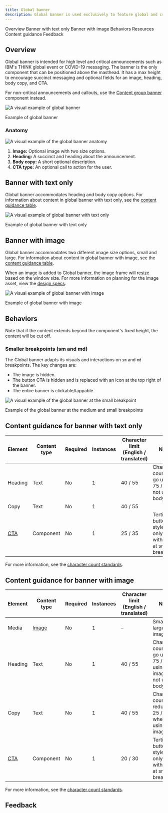 ```yaml
---
title: Global banner
description: Global banner is used exclusively to feature global and critical announcements. It is the only component that can be positioned above the masthead.
---
```



<ComponentDescription name="Global banner" type="layout" />

<AnchorLinks>

<AnchorLink>Overview</AnchorLink>
<AnchorLink>Banner with text only</AnchorLink>
<AnchorLink>Banner with image</AnchorLink>
<AnchorLink>Behaviors</AnchorLink>
<AnchorLink>Resources</AnchorLink>
<AnchorLink>Content guidance</AnchorLink>
<AnchorLink>Feedback</AnchorLink>

</AnchorLinks>

## Overview

Global banner is intended for high level and critical announcements such as IBM's THINK global event or COVID-19 messaging. The banner is the only component that can be positioned above the masthead. It has a max height to encourage succinct messaging and optional fields for an image, heading, body copy, and CTA.

For non-critical announcements and callouts, use the [Content group banner](https://www.ibm.com/standards/carbon/components/content-group-banner/) component instead.

![A visual example of global banner](../../images/component/global-banner/global-banner--overview--060122.png)

<Caption>Example of global banner</Caption>

### Anatomy

![A visual example of the global banner anatomy](../../images/component/global-banner/global-banner--anatomy--060122.png)

1. **Image:** Optional image with two size options.
2. **Heading:** A succinct and heading about the announcement.
3. **Body copy:** A short optional description.
4. **CTA type:** An optional call to action for the user.

## Banner with text only

Global banner accommodates heading and body copy options. For information about content in global banner with text only, see the [content guidance table](#content-guidance-for-banner-with-text-only).

![A visual example of global banner with text only](../../images/component/global-banner/global-banner--with-text-only--060122.png)

<Caption>Example of global banner with text only</Caption>

## Banner with image

Global banner accommodates two different image size options, small and large. For information about content in global banner with image, see the [content guidance table](#content-guidance-for-banner-with-image).

When an image is added to Global banner, the image frame will resize based on the window size. For more information on planning for the image asset, view the [design specs](https://ibm.ent.box.com/folder/142303458357).

![A visual example of global banner with image](../../images/component/global-banner/global-banner--with-image--060122.png)

<Caption>Example of global banner with image</Caption>

## Behaviors

Note that if the content extends beyond the component's fixed height, the content will be cut off.

### Smaller breakpoints (sm and md)

The Global banner adapts its visuals and interactions on `sm` and `md` breakpoints. The key changes are:

- The image is hidden.
- The button CTA is hidden and is replaced with an icon at the top right of the banner.
- The entire banner is clickable/tappable.

![A visual example of the global banner at the small breakpoint](../../images/component/global-banner/global-banner--behaviors--060122.png)

<Caption>
  Example of the global banner at the medium and small breakpoints
</Caption>

<ResourceLinks name="Global banner" type="layout" />

## Content guidance for banner with text only

| Element                                                    | Content type | Required | Instances | Character limit <br/>(English / translated) | Notes                                                               |
| ---------------------------------------------------------- | ------------ | -------- | --------- | ------------------------------------------- | ------------------------------------------------------------------- |
| Heading                                                    | Text         | No       | 1         | 40 / 55                                     | Character count can go up to 75 / 100 if not using body copy.       |
| Copy                                                       | Text         | No       | 1         | 40 / 55                                     |                                                                     |
| [CTA](https://www.ibm.com/standards/carbon/components/cta) | Component    | No       | 1         | 25 / 35                                     | Tertiary button style CTA only, link with icon at small breakpoint. |

For more information, see the [character count standards](https://www.ibm.com/standards/carbon/guidelines/content#character-count-standards).

## Content guidance for banner with image

| Element                                                    | Content type                                                     | Required | Instances | Character limit <br/>(English / translated) | Notes                                                                             |
| ---------------------------------------------------------- | ---------------------------------------------------------------- | -------- | --------- | ------------------------------------------- | --------------------------------------------------------------------------------- |
| Media                                                      | [Image](https://www.ibm.com/standards/carbon/components/images/) | No       | 1         | –                                           | Small or large image.                                                             |
| Heading                                                    | Text                                                             | No       | 1         | 40 / 55                                     | Character count be go up to 75 / 100 if using large image or not using body copy. |
| Copy                                                       | Text                                                             | No       | 1         | 40 / 55                                     | Character count reduces to 25 / 35 when using large image.                        |
| [CTA](https://www.ibm.com/standards/carbon/components/cta) | Component                                                        | No       | 1         | 20 / 30                                     | Tertiary button style CTA only, link with icon at small breakpoint.               |

For more information, see the [character count standards](https://www.ibm.com/standards/carbon/guidelines/content#character-count-standards).

## Feedback

<ComponentFeedback />
